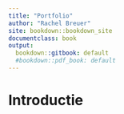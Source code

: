 ```yaml
---
title: "Portfolio"
author: "Rachel Breuer"
site: bookdown::bookdown_site
documentclass: book
output:
  bookdown::gitbook: default
  #bookdown::pdf_book: default
---
```


# Introductie

